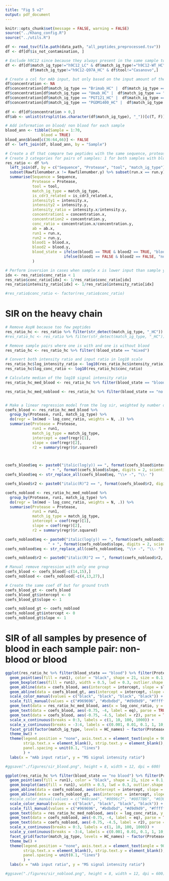 ```yaml
---
title: "Fig 5 v2"
output: pdf_document
---
```


```r
knitr::opts_chunk$set(message = FALSE, warning = FALSE)
source("../Khang_config.R")
source("../utils.R")

df <- read_tsv(file.path(data_path, "all_peptides_preprocessed.tsv"))
df <- df[df$is_not_contamination, ]
```

```r
# Exclude h9C12 since because they always present in the same sample together and shared peptides will sum up the intensity and the amount. While peptides covering the Q97A position will not sum up.
df <- df[df$match_ig_type!="h9C12_LC" & df$match_ig_type!="h9C12-WT_HC" & 
           df$match_ig_type!="h9C12-Q97A_HC" & df$tool!="Casanovo",]

# Create a col for mAb input, but only based on the input amount of the ref hit of that peptide 
df$concentration <- NA
df$concentration[df$match_ig_type == "Brimab_HC" |  df$match_ig_type == "Brimab_LC"] <- df$concentration_Brimab[df$match_ig_type == "Brimab_HC" |  df$match_ig_type == "Brimab_LC"]
df$concentration[df$match_ig_type == "Umab_HC" |  df$match_ig_type == "Umab_LC"] <- df$concentration_Umab[df$match_ig_type == "Umab_HC" |  df$match_ig_type == "Umab_LC"]
df$concentration[df$match_ig_type == "PGT121_HC" |  df$match_ig_type == "PGT121_LC"] <- df$concentration_PGT121[df$match_ig_type == "PGT121_HC" |  df$match_ig_type == "PGT121_LC"]
df$concentration[df$match_ig_type == "PGDM1400_HC" |  df$match_ig_type == "PGDM1400_LC"] <- df$concentration_PGDM1400[df$match_ig_type == "PGDM1400_HC" |  df$match_ig_type == "PGDM1400_LC"]
 
df <- df[df$concentration > 0,]
df$ab <- unlist(strsplit(as.character(df$match_ig_type), "_"))[c(T, F)]

# Add information on blood/ non blood for each sample
blood_ann <- tibble(Sample = 1:70,
                blood = TRUE)
blood_ann$blood[c(36:64,66)] <- FALSE
df <- left_join(df, blood_ann, by = "Sample")

# Create a df that compare two peptides with the same sequence, protease, tool, and mAb, but different sample number in THE SAME experimental replicate
# Create 3 categories for pairs of samples: 1 for both samples with blood, 2 for both samples without blood, 3 for one sample with and the other without blood
res_ratio <- df %>%
  left_join(df, by = c("Sequence", "Protease", "tool", "match_ig_type"), relationship = "many-to-many") %>% 
  subset(Rawfilenumber.x != Rawfilenumber.y) %>% subset(run.x == run.y) %>% 
  summarise(Sequence = Sequence, 
            Protease = Protease, 
            tool = tool, 
            match_ig_type = match_ig_type,
            is_cdr3_related = is_cdr3_related.x,
            intensity1 = intensity.x, 
            intensity2 = intensity.y,
            intensity_ratio = intensity.x/intensity.y,
            concentration1 = concentration.x,
            concentration2 = concentration.y,
            conc_ratio = concentration.x/concentration.y,
            ab = ab.x,
            run1 = run.x, 
            run2 = run.y,
            blood1 = blood.x,
            blood2 = blood.y,
            blood_state = ifelse(blood1 == TRUE & blood2 == TRUE, "blood",
                          ifelse(blood1 == FALSE & blood2 == FALSE, "no blood", "mixed"))
            )

# Perform inversion in cases when sample x is lower input than sample y
idx <- res_ratio$conc_ratio < 1
res_ratio$conc_ratio[idx] <- 1/res_ratio$conc_ratio[idx]
res_ratio$intensity_ratio[idx] <- 1/res_ratio$intensity_ratio[idx]

#res_ratio$conc_ratio <- factor(res_ratio$conc_ratio)
```


# SIR on the heavy chain
```r
# Remove AspN because too few peptides
res_ratio_hc <- res_ratio %>% filter(str_detect(match_ig_type, "_HC")) %>% filter(Protease != "AspN")
#res_ratio_hc <- res_ratio %>% filter(str_detect(match_ig_type, "_HC"))

# Remove sample pairs where one is with and one is without blood
res_ratio_hc <- res_ratio_hc %>% filter(!blood_state == "mixed")

# Convert both intensity ratio and input ratio in log10 scale
res_ratio_hc$log_intensity_ratio <- log10(res_ratio_hc$intensity_ratio)
res_ratio_hc$log_conc_ratio <- log10(res_ratio_hc$conc_ratio)

# Calculate median of the log10 signal intensity ratio
res_ratio_hc_med_blood <- res_ratio_hc %>% filter(blood_state == "blood") %>% group_by(match_ig_type, Protease, log_conc_ratio, run1) %>% summarise(med = median(log_intensity_ratio), med2 = median(intensity_ratio), N = n())

res_ratio_hc_med_noblood <- res_ratio_hc %>% filter(blood_state == "no blood") %>% group_by(match_ig_type, Protease, log_conc_ratio, run1) %>% summarise(med = median(log_intensity_ratio), med2 = median(intensity_ratio), N = n())


# Make a linear regression model from the log sir, weighted by number of data points, extract the coefficients
coefs_blood <- res_ratio_hc_med_blood %>%
  group_by(Protease, run1, match_ig_type) %>%
  do(regr = lm(med ~ log_conc_ratio, weights = N, .)) %>%
  summarise(Protease = Protease, 
            run1 = run1, 
            match_ig_type = match_ig_type,
            intercept = coef(regr)[1], 
            slope = coef(regr)[2], 
            r2 = summary(regr)$r.squared)



coefs_blood$eq <- paste0("italic(log(y)) == ", format(coefs_blood$intercept, digits = 2, scientific = TRUE), 
                   " + ", format(coefs_blood$slope, digits = 2, scientific = TRUE), " %.% italic(log(x))")
coefs_blood$eq <- str_replace_all(coefs_blood$eq, "\\+ -", "\\- ")

coefs_blood$r2 <- paste0("italic(R)^2 == ", format(coefs_blood$r2, digits = 2))

coefs_noblood <- res_ratio_hc_med_noblood %>%
  group_by(Protease, run1, match_ig_type) %>%
  do(regr = lm(med ~ log_conc_ratio, weights = N, .)) %>%
  summarise(Protease = Protease, 
            run1 = run1, 
            match_ig_type = match_ig_type,
            intercept = coef(regr)[1], 
            slope = coef(regr)[2], 
            r2 = summary(regr)$r.squared)

coefs_noblood$eq <- paste0("italic(log(y)) == ", format(coefs_noblood$intercept, digits = 2, scientific = TRUE), 
                   " + ", format(coefs_noblood$slope, digits = 2, scientific = TRUE), " %.% italic(log(x))")
coefs_noblood$eq <- str_replace_all(coefs_noblood$eq, "\\+ -", "\\- ")

coefs_noblood$r2 <- paste0("italic(R)^2 == ", format(coefs_noblood$r2, digits = 2))

# Manual remove regression with only one group
coefs_blood <- coefs_blood[-c(14,15),]
coefs_noblood <- coefs_noblood[-c(4,13,27),]

# Create the same coef df but for ground truth
coefs_blood_gt <- coefs_blood
coefs_blood_gt$intercept <- 0
coefs_blood_gt$slope <- 1

coefs_noblood_gt <- coefs_noblood
coefs_noblood_gt$intercept <- 0
coefs_noblood_gt$slope <- 1
```


# SIR of all samples by presence of blood in each sample pair: non-blood or blood
```r
ggplot(res_ratio_hc %>% filter(blood_state == "blood") %>% filter(Protease != "AspN"), aes(x = log_conc_ratio, y = log_intensity_ratio, color = factor(log_conc_ratio))) +
  geom_point(aes(fill = run1), color = "black", shape = 21, size = 0.1, stroke = 0.03, position = position_jitterdodge()) +
  geom_boxplot(aes(fill = run1), width = 0.5, lwd = 0.3, outlier.shape = NA) +
  geom_abline(data = coefs_blood, aes(intercept = intercept, slope = slope), color = "#FF00F2", linewidth = 0.75, linetype = "dashed") +
  geom_abline(data = coefs_blood_gt, aes(intercept = intercept, slope = slope), color = "black", linewidth = 0.25) + # ground truth
  scale_color_manual(values = c("black", "black", "black", "black")) +
  scale_fill_manual(values = c("#969696", "#bdbdbd", "#d9d9d9", "#ffffff")) +
  geom_text(data = res_ratio_hc_med_blood, aes(x = log_conc_ratio, y = 4.2, label = round(med2,1)), color = "black", size = 1.75) +
  geom_text(data = coefs_blood, aes(-0.75, -4, label = eq), parse = TRUE, size = 1.5, color = "black", hjust = 0) +
  geom_text(data = coefs_blood, aes(-0.75, -4.5, label = r2), parse = TRUE, size = 1.5, color = "black", hjust = 0) +
  scale_x_continuous(breaks = 0:3, labels = c(1, 10, 100, 1000)) +
  scale_y_continuous(breaks = -3:4, labels = c(0.001, 0.01, 0.1, 1, 10, 100, 1000, 10000)) +
  facet_grid(factor(match_ig_type, levels = HC_names) ~ factor(Protease, levels = c("Tryp", "Ct", "Ct+Tryp")) + run1) +
  theme_bw() +
  theme(legend.position = "none", axis.text.x = element_text(angle = 90, vjust = 0.45), 
        strip.text.x = element_blank(), strip.text.y = element_blank(),
        panel.spacing = unit(0.1, "lines")
        ) +
  labs(x = "mAb input ratio", y = "MS signal intensity ratio")

#ggsave("./figures/sir_blood.png", height = 8, width = 12, dpi = 600)
```

```r
ggplot(res_ratio_hc %>% filter(blood_state == "no blood") %>% filter(Protease != "AspN"), aes(x = log_conc_ratio, y = log_intensity_ratio, color = factor(log_conc_ratio))) +
  geom_point(aes(fill = run1), color = "black", shape = 21, size = 0.1, stroke = 0.03, position = position_jitterdodge()) +
  geom_boxplot(aes(fill = run1), width = 0.5, lwd = 0.3, outlier.shape = NA) +
  geom_abline(data = coefs_noblood, aes(intercept = intercept, slope = slope), color = "#FF00F2", linewidth = 0.75, linetype = "dashed") +
  geom_abline(data = coefs_noblood_gt, aes(intercept = intercept, slope = slope), color = "black", linewidth = 0.25) + # ground truth
  #scale_color_manual(values = c("#48cae4", "#0096c7", "#0077B6", "#03045E")) +
  scale_color_manual(values = c("black", "black", "black", "black")) +
  scale_fill_manual(values = c("#969696", "#bdbdbd", "#d9d9d9", "#ffffff")) +
  geom_text(data = res_ratio_hc_med_noblood, aes(x = log_conc_ratio, y = 4.2, label = round(med2,1)), color = "black", size = 1.75) +
  geom_text(data = coefs_noblood, aes(-0.75, -4, label = eq), parse = TRUE, size = 1.5, color = "black", hjust = 0) +
  geom_text(data = coefs_noblood, aes(-0.75, -4.5, label = r2), parse = TRUE, size = 1.5, color = "black", hjust = 0) +
  scale_x_continuous(breaks = 0:3, labels = c(1, 10, 100, 1000)) +
  scale_y_continuous(breaks = -3:4, labels = c(0.001, 0.01, 0.1, 1, 10, 100, 1000, 10000)) +
  facet_grid(factor(match_ig_type, levels = HC_names) ~ factor(Protease, levels = c("Tryp", "Ct", "Ct+Tryp")) + run1) +
  theme_bw() +
  theme(legend.position = "none", axis.text.x = element_text(angle = 90, vjust = 0.45), 
        strip.text.x = element_blank(), strip.text.y = element_blank(),
        panel.spacing = unit(0.1, "lines")
        ) +
  labs(x = "mAb input ratio", y = "MS signal intensity ratio")

#ggsave("./figures/sir_noblood.png", height = 8, width = 12, dpi = 600)
```
